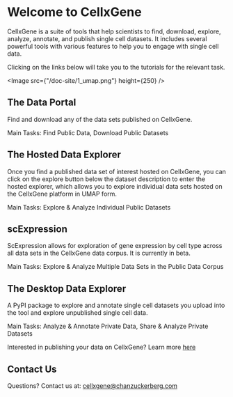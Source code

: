 # Welcome to CellxGene

CellxGene is a suite of tools that help scientists to find, download, explore, analyze, annotate, and publish single cell datasets. It includes several powerful tools with various features to help you to engage with single cell data.

Clicking on the links below will take you to the tutorials for the relevant task.

<Image src={"/doc-site/1_umap.png"} height={250} />

## The Data Portal

Find and download any of the data sets published on CellxGene.

Main Tasks: <NextLink href="/docs/02__Find%20Published%20Data">Find Public Data</NextLink>, <NextLink href="/docs/03__Download%20Published%20Data">Download Public Datasets</NextLink>

## The Hosted Data Explorer

Once you find a published data set of interest hosted on CellxGene, you can click on the explore button below the dataset description to enter the hosted explorer, which allows you to explore individual data sets hosted on the CellxGene platform in UMAP form.

Main Tasks: <NextLink href="/docs/04__Analyze%20Public%20Data/4_0__Get%20Started">Explore & Analyze Individual Public Datasets</NextLink>

## scExpression

ScExpression allows for exploration of gene expression by cell type across all data sets in the CellxGene data corpus. It is currently in beta.

Main Tasks: <NextLink href="/docs/04__Analyze%20Public%20Data/4_2__scExpression%20Documentation/4_2_1__Get%20Started">Explore & Analyze Multiple Data Sets in the Public Data Corpus</NextLink>

## The Desktop Data Explorer

A PyPI package to explore and annotate single cell datasets you upload into the tool and explore unpublished single cell data.

Main Tasks: <NextLink href="/docs/05__Annotate%20and%20Analyze%20Your%20Data/5_0__Get%20Started">Analyze & Annotate Private Data</NextLink>, Share & Analyze Private Datasets

Interested in publishing your data on CellxGene? Learn more [here](https://github.com/chanzuckerberg/single-cell-curation/)

## Contact Us

Questions? Contact us at: [cellxgene@chanzuckerberg.com](mailto:cellxgene@chanzuckerberg.com)
